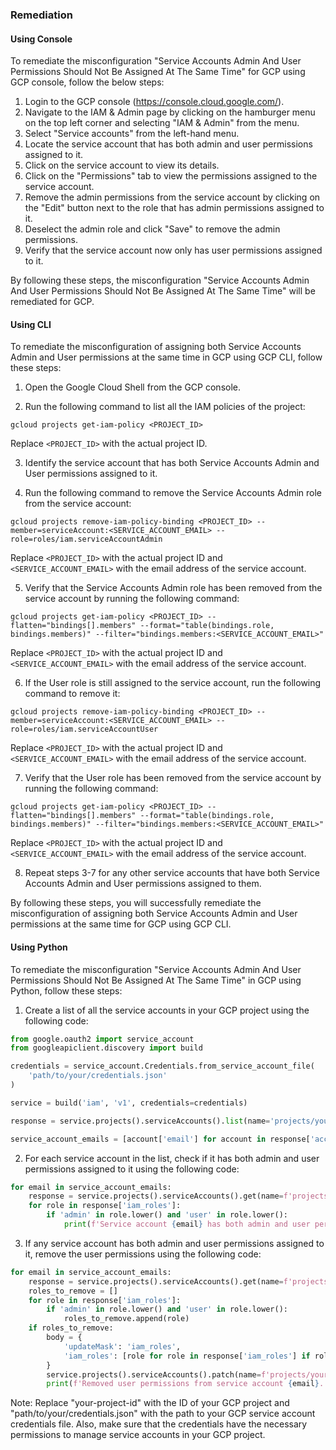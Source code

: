 ### Remediation

#### Using Console

To remediate the misconfiguration "Service Accounts Admin And User Permissions Should Not Be Assigned At The Same Time" for GCP using GCP console, follow the below steps:

1. Login to the GCP console (https://console.cloud.google.com/).
2. Navigate to the IAM & Admin page by clicking on the hamburger menu on the top left corner and selecting "IAM & Admin" from the menu.
3. Select "Service accounts" from the left-hand menu.
4. Locate the service account that has both admin and user permissions assigned to it.
5. Click on the service account to view its details.
6. Click on the "Permissions" tab to view the permissions assigned to the service account.
7. Remove the admin permissions from the service account by clicking on the "Edit" button next to the role that has admin permissions assigned to it.
8. Deselect the admin role and click "Save" to remove the admin permissions.
9. Verify that the service account now only has user permissions assigned to it.

By following these steps, the misconfiguration "Service Accounts Admin And User Permissions Should Not Be Assigned At The Same Time" will be remediated for GCP.

#### Using CLI

To remediate the misconfiguration of assigning both Service Accounts Admin and User permissions at the same time in GCP using GCP CLI, follow these steps:

1. Open the Google Cloud Shell from the GCP console.

2. Run the following command to list all the IAM policies of the project:

```
gcloud projects get-iam-policy <PROJECT_ID>
```

Replace `<PROJECT_ID>` with the actual project ID.

3. Identify the service account that has both Service Accounts Admin and User permissions assigned to it.

4. Run the following command to remove the Service Accounts Admin role from the service account:

```
gcloud projects remove-iam-policy-binding <PROJECT_ID> --member=serviceAccount:<SERVICE_ACCOUNT_EMAIL> --role=roles/iam.serviceAccountAdmin
```

Replace `<PROJECT_ID>` with the actual project ID and `<SERVICE_ACCOUNT_EMAIL>` with the email address of the service account.

5. Verify that the Service Accounts Admin role has been removed from the service account by running the following command:

```
gcloud projects get-iam-policy <PROJECT_ID> --flatten="bindings[].members" --format="table(bindings.role, bindings.members)" --filter="bindings.members:<SERVICE_ACCOUNT_EMAIL>"
```

Replace `<PROJECT_ID>` with the actual project ID and `<SERVICE_ACCOUNT_EMAIL>` with the email address of the service account.

6. If the User role is still assigned to the service account, run the following command to remove it:

```
gcloud projects remove-iam-policy-binding <PROJECT_ID> --member=serviceAccount:<SERVICE_ACCOUNT_EMAIL> --role=roles/iam.serviceAccountUser
```

Replace `<PROJECT_ID>` with the actual project ID and `<SERVICE_ACCOUNT_EMAIL>` with the email address of the service account.

7. Verify that the User role has been removed from the service account by running the following command:

```
gcloud projects get-iam-policy <PROJECT_ID> --flatten="bindings[].members" --format="table(bindings.role, bindings.members)" --filter="bindings.members:<SERVICE_ACCOUNT_EMAIL>"
```

Replace `<PROJECT_ID>` with the actual project ID and `<SERVICE_ACCOUNT_EMAIL>` with the email address of the service account.

8. Repeat steps 3-7 for any other service accounts that have both Service Accounts Admin and User permissions assigned to them.

By following these steps, you will successfully remediate the misconfiguration of assigning both Service Accounts Admin and User permissions at the same time for GCP using GCP CLI.

#### Using Python

To remediate the misconfiguration "Service Accounts Admin And User Permissions Should Not Be Assigned At The Same Time" in GCP using Python, follow these steps:

1. Create a list of all the service accounts in your GCP project using the following code:

```python
from google.oauth2 import service_account
from googleapiclient.discovery import build

credentials = service_account.Credentials.from_service_account_file(
    'path/to/your/credentials.json'
)

service = build('iam', 'v1', credentials=credentials)

response = service.projects().serviceAccounts().list(name='projects/your-project-id').execute()

service_account_emails = [account['email'] for account in response['accounts']]
```

2. For each service account in the list, check if it has both admin and user permissions assigned to it using the following code:

```python
for email in service_account_emails:
    response = service.projects().serviceAccounts().get(name=f'projects/your-project-id/serviceAccounts/{email}').execute()
    for role in response['iam_roles']:
        if 'admin' in role.lower() and 'user' in role.lower():
            print(f'Service account {email} has both admin and user permissions assigned to it.')
```

3. If any service account has both admin and user permissions assigned to it, remove the user permissions using the following code:

```python
for email in service_account_emails:
    response = service.projects().serviceAccounts().get(name=f'projects/your-project-id/serviceAccounts/{email}').execute()
    roles_to_remove = []
    for role in response['iam_roles']:
        if 'admin' in role.lower() and 'user' in role.lower():
            roles_to_remove.append(role)
    if roles_to_remove:
        body = {
            'updateMask': 'iam_roles',
            'iam_roles': [role for role in response['iam_roles'] if role not in roles_to_remove]
        }
        service.projects().serviceAccounts().patch(name=f'projects/your-project-id/serviceAccounts/{email}', body=body).execute()
        print(f'Removed user permissions from service account {email}.')
```

Note: Replace "your-project-id" with the ID of your GCP project and "path/to/your/credentials.json" with the path to your GCP service account credentials file. Also, make sure that the credentials have the necessary permissions to manage service accounts in your GCP project.

